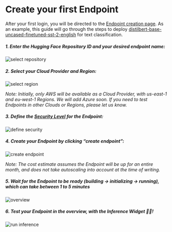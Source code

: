 # Create your first Endpoint

After your first login, you will be directed to the [Endpoint creation page](https://ui.endpoints.huggingface.co/new). As an example, this guide will go through the steps to deploy [distilbert-base-uncased-finetuned-sst-2-english](https://huggingface.co/distilbert-base-uncased-finetuned-sst-2-english) for text classification. 

##### 1. Enter the Hugging Face Repository ID and your desired endpoint name:

<img src="https://github.com/huggingface/hf-endpoints-documentation/blob/main/assets/1_repository.png" alt="select repository" />

##### 2. Select your Cloud Provider and Region:

<img src="https://github.com/huggingface/hf-endpoints-documentation/blob/main/assets/1_region.png" alt="select region" />

_Note: Initially, only AWS will be available as a Cloud Provider, with us-east-1 and eu-west-1 Regions. We will add Azure soon. If you need to test Endpoints in other Clouds or Regions, please let us know._

##### 3. Define the [Security Level](#security-&-authentication) for the Endpoint:

<img src="https://github.com/huggingface/hf-endpoints-documentation/blob/main/assets/1_security.png" alt="define security" />

##### 4. Create your Endpoint by clicking “create endpoint”: 

<img src="https://https://github.com/huggingface/hf-endpoints-documentation/blob/main/assets/1_create_cost.png" alt="create endpoint" />

_Note: The cost estimate assumes the Endpoint will be up for an entire month, and does not take autoscaling into account at the time of writing._

##### 5. Wait for the Endpoint to be ready (building -> initializing -> running), which can take between 1 to 5 minutes

<img src="https://github.com/huggingface/hf-endpoints-documentation/blob/main/assets/overview.png" alt="overview" />

##### 6. Test your Endpoint in the overview, with the Inference Widget  🏁🎉!

<img src="https://github.com/huggingface/hf-endpoints-documentation/blob/main/assets/inference.png" alt="run inference" />